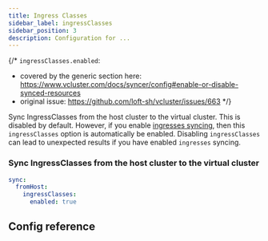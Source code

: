 ```yaml
---
title: Ingress Classes
sidebar_label: ingressClasses
sidebar_position: 3
description: Configuration for ...
---
```



{/*
`ingressClasses.enabled`:
- covered by the generic section here: https://www.vcluster.com/docs/syncer/config#enable-or-disable-synced-resources
- original issue: https://github.com/loft-sh/vcluster/issues/663
*/}

Sync IngressClasses from the host cluster to the virtual cluster. This is disabled by default. However, if you enable [ingresses syncing](/docs/vcluster-yaml/sync/to-host/networking/ingresses), then this `ingressClasses` option is automatically be enabled. Disabling `ingressClasses` can lead to unexpected results if you have enabled `ingresses` syncing.

### Sync IngressClasses from the host cluster to the virtual cluster
```YAML
sync:
  fromHost:
    ingressClasses:
      enabled: true
```

## Config reference

<EnableSwitch/>
